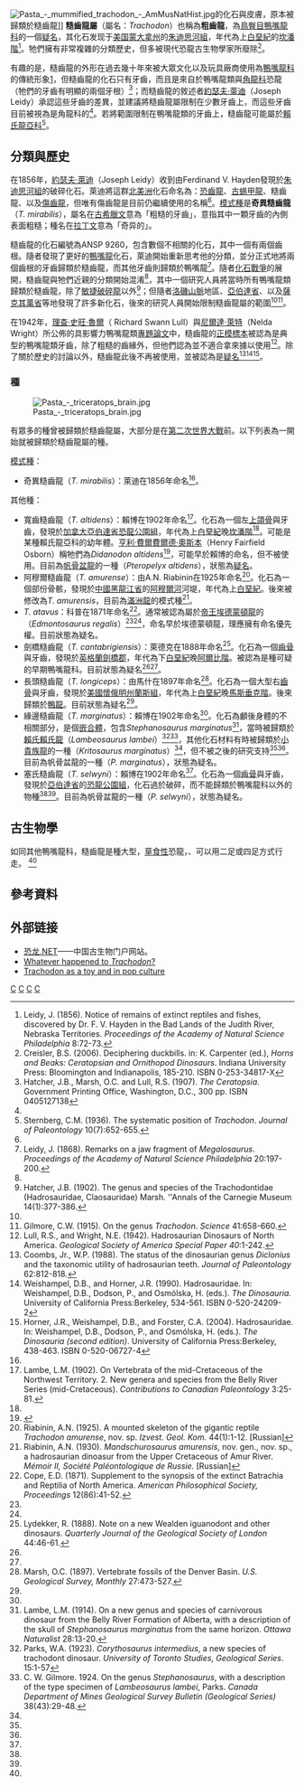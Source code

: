 {{Automatic Taxobox
| taxon = Trachodon
| status = FOSSIL
| fossil_range = [[白堊紀|白堊紀]]晚期,{{fossilrange|75}}
| image =Trachodon mirabilis.jpg
| image_caption = 奇異糙齒龍的牙齒
| authority = [[約瑟夫·萊迪|Leidy]], 1856
| type_species = '''奇異糙齒龍<br>''Trachodon mirabilis'''''
| type_species_authority = Leidy, 1856 ([[疑名|疑名]])
}}
[[File:Pasta_-_mummified_trachodon_-_AmMusNatHist.jpg|thumb]]的化石與皮膚，原本被歸類於糙齒龍]]
'''糙齒龍屬'''（屬名：''Trachodon''）也稱為'''粗齒龍'''，為[[鳥臀目|鳥臀目]][[鴨嘴龍科|鴨嘴龍科]]的一個[[疑名|疑名]]，其化石发现于[[美国|美国]][[蒙大拿州|蒙大拿州]]的[[朱迪思河組|朱迪思河組]]，年代為上[[白堊紀|白堊紀]]的[[坎潘階|坎潘階]]<ref name =JL56>Leidy, J. (1856). Notice of remains of extinct reptiles and fishes, discovered by Dr. F. V. Hayden in the Bad Lands of the Judith River, Nebraska Territories. ''Proceedings of the Academy of Natural Science Philadelphia'' 8:72-73.</ref>。牠們擁有非常複雜的分類歷史，但多被現代恐龍古生物學家所廢除<ref name=BC06>Creisler, B.S. (2006). Deciphering duckbills. in: K. Carpenter (ed.), ''Horns and Beaks: Ceratopsian and Ornithopod Dinosaurs''. Indiana University Press: Bloomington and Indianapolis, 185-210. ISBN 0-253-34817-X</ref>。

有趣的是，糙齒龍的外形在過去幾十年來被大眾文化以及玩具廠商使用為[[鴨嘴龍科|鴨嘴龍科]]的傳統形象[https://web.archive.org/web/20070929202005/http://rubberdinosaurs.com/marx-tracho.htm]，但糙齒龍的化石只有牙齒，而且是來自於鴨嘴龍類與[[角龍科|角龍科]]恐龍（牠們的牙齒有明顯的兩個牙根）<ref name=HML07>Hatcher, J.B., Marsh, O.C. and Lull, R.S. (1907). ''The Ceratopsia''. Government Printing Office, Washington, D.C., 300 pp. ISBN 0405127138</ref>；而糙齒龍的敘述者[[約瑟夫·萊迪|約瑟夫·萊迪]]（Joseph Leidy）承認這些牙齒的差異，並建議將糙齒龍屬限制在少數牙齒上，而這些牙齒目前被視為是角龍科的<ref name=BC06/>。若將範圍限制在鴨嘴龍類的牙齒上，糙齒龍可能屬於[[賴氏龍亞科|賴氏龍亞科]]<ref name=CMS36>Sternberg, C.M. (1936). The systematic position of ''Trachodon''. ''Journal of Paleontology'' 10(7):652-655.</ref>。

==分類與歷史==
在1856年，[[約瑟夫·萊迪|約瑟夫·萊迪]]（Joseph Leidy）收到由Ferdinand V. Hayden發現於[[朱迪思河組|朱迪思河組]]的破碎化石。萊迪將這群[[北美洲|北美洲]]化石命名為：[[恐齒龍|恐齒龍]]、[[古蜴甲龍|古蜴甲龍]]、糙齒龍、以及[[傷齒龍|傷齒龍]]，但唯有傷齒龍是目前仍繼續使用的名稱<ref name=JL56/>。[[模式種|模式種]]是'''奇異糙齒龍'''（''T. mirabilis''），屬名在[[古希臘文|古希臘文]]意為「粗糙的牙齒」，意指其中一顆牙齒的內側表面粗糙；種名在[[拉丁文|拉丁文]]意為「奇异的」。

糙齒龍的化石編號為ANSP 9260，包含數個不相關的化石，其中一個有兩個齒根。隨者發現了更好的[[鴨嘴龍|鴨嘴龍]]化石，萊迪開始重新思考他的分類，並分正式地將兩個齒根的牙齒歸類於糙齒龍，而其他牙齒則歸類於鴨嘴龍<ref name=JL68>Leidy, J. (1868). Remarks on a jaw fragment of ''Megalosaurus''. ''Proceedings of the Academy of Natural Science Philadelphia'' 20:197-200.</ref>。隨者[[化石戰爭|化石戰爭]]的展開，糙齒龍與牠們近親的分類開始混淆<ref name=BC06/>，其中一個研究人員將當時所有鴨嘴龍類歸類於糙齒龍，除了[[破碎龍|敏捷破碎龍]]以外<ref name=JBH02>Hatcher, J.B. (1902). The genus and species of the Trachodontidae (Hadrosauridae, Claosauridae) Marsh. ''Annals of the Carnegie Museum 14(1):377-386.</ref>；但隨者[[洛磯山脈|洛磯山脈]]地區、[[亞伯達省|亞伯達省]]、以及[[薩克其萬省|薩克其萬省]]等地發現了許多新化石，後來的研究人員開始限制糙齒龍屬的範圍<ref name=CMS36/><ref name=CWG15>Gilmore, C.W. (1915). On the genus ''Trachodon''. ''Science'' 41:658-660.</ref>。

在1942年，[[理查·史旺·魯爾|理查·史旺·魯爾]]（ Richard Swann Lull）與[[尼爾達·萊特|尼爾達·萊特]]（Nelda Wright）所公佈的具影響力鴨嘴龍類[[專題論文|專題論文]]中，糙齒龍的[[正模標本|正模標本]]被認為是典型的鴨嘴龍類牙齒，除了粗糙的齒緣外，但他們認為並不適合拿來據以使用<ref name=LW42>Lull, R.S., and Wright, N.E. (1942). Hadrosaurian Dinosaurs of North America. ''Geological Society of America Special Paper 40'':1-242.</ref>。除了關於歷史的討論以外，糙齒龍此後不再被使用，並被認為是[[疑名|疑名]]<ref name=WPCJ88>Coombs, Jr., W.P. (1988). The status of the dinosaurian genus ''Diclonius'' and the taxonomic utility of hadrosaurian teeth. ''Journal of Paleontology'' 62:812-818.</ref><ref name=WH90>Weishampel, D.B., and Horner, J.R. (1990). Hadrosauridae. In: Weishampel, D.B., Dodson, P., and Osmólska, H. (eds.). ''The Dinosauria.'' University of California Press:Berkeley, 534-561.  ISBN 0-520-24209-2</ref><ref name=HWF04>Horner, J.R., Weishampel, D.B., and Forster, C.A. (2004). Hadrosauridae. In: Weishampel, D.B., Dodson, P., and Osmólska, H. (eds.). ''The Dinosauria (second edition)''. University of California Press:Berkeley, 438-463. ISBN 0-520-06727-4</ref>。

===種===
[[File:Pasta_-_triceratops_brain.jpg|thumb]]

有眾多的種曾被歸類於糙齒龍屬，大部分是在[[第二次世界大戰|第二次世界大戰]]前。以下列表為一開始就被歸類於糙齒龍屬的種。

[[模式種|模式種]]：
*奇異糙齒龍（''T. mirabilis''）：萊迪在1856年命名<ref name=JL56/>。

其他種：
*寬齒糙齒龍（''T. altidens''）：賴博在1902年命名<ref name=LL02>Lambe, L.M. (1902). On Vertebrata of the mid-Cretaceous of the Northwest Territory. 2. New genera and species from the Belly River Series (mid-Cretaceous). ''Contributions to Canadian Paleontology'' 3:25-81.</ref>。化石為一個左[[上頜骨|上頜骨]]與牙齒，發現於[[加拿大|加拿大]][[亞伯達省|亞伯達省]][[恐龍公園組|恐龍公園組]]，年代為上[[白堊紀|白堊紀]]晚[[坎潘階|坎潘階]]<ref name=LW42/>。可能是某種賴氏龍亞科的幼年體。[[亨利·費爾費爾德·奧斯本|亨利·費爾費爾德·奧斯本]]（Henry Fairfield Osborn）稱牠們為''Didanodon altidens''<ref name=HFO02>{{cite journal |last=Osborn |first=Henry Fairfield |year=1902 |title=Distinctive characters of the mid-Cretaceous fauna. 1. New genera and species from the Belly River Series (mid-Cretaceous) |journal=Contributions to Canadian Paleontology |volume=3 |pages=1-21 }}</ref>，可能早於賴博的命名，但不被使用。目前為[[帆骨盆龍|帆骨盆龍]]的一種（''Pteropelyx altidens''），狀態為[[疑名|疑名]]。
*阿穆爾糙齒龍（''T. amurense''）：由A.N. Riabinin在1925年命名<ref name=ANR25>Riabinin, A.N. (1925). A mounted skeleton of the gigantic reptile ''Trachodon amurense'', nov. sp. ''Izvest. Geol. Kom.'' 44(1):1-12. [Russian]</ref>。化石為一個部份骨骸，發現於[[中國|中國]][[黑龍江省|黑龍江省]]的[[阿穆爾河|阿穆爾河]]河堤，年代為上[[白堊紀|白堊紀]]。後來被修改為''T. amurensis''，目前為[[滿洲龍|滿洲龍]]的模式種<ref name=ANR30>Riabinin, A.N. (1930). ''Mandschurosaurus amurensis'', nov. gen., nov. sp., a hadrosaurian dinoasur from the Upper Cretaceous of Amur River. ''Mémoir II, Société Paléontologique de Russie.'' [Russian]</ref>。
*''T. atavus''：科普在1871年命名<ref name=EDC71>Cope, E.D. (1871). Supplement to the synopsis of the extinct Batrachia and Reptilia of North America. ''American Philosophical Society, Proceedings'' 12(86):41-52.</ref>。通常被認為屬於[[帝王埃德蒙頓龍|帝王埃德蒙頓龍]]的（''Edmontosaurus regalis''）<ref name=WH90/><ref name=HWF04/>，命名早於埃德蒙頓龍，理應擁有命名優先權。目前狀態為疑名。
*劍橋糙齒龍（''T. cantabrigiensis''）：萊德克在1888年命名<ref name=RL88>Lydekker, R. (1888). Note on a new Wealden iguanodont and other dinosaurs. ''Quarterly Journal of the Geological Society of London'' 44:46-61.</ref>。化石為一個[[齒骨|齒骨]]與牙齒，發現於[[英格蘭|英格蘭]][[劍橋郡|劍橋郡]]，年代為下[[白堊紀|白堊紀]]晚[[阿爾比階|阿爾比階]]。被認為是種可疑的早期鴨嘴龍科。目前狀態為疑名<ref name=WH90/><ref name=HWF04/>。
*長頭糙齒龍（''T. longiceps''）：由馬什在1897年命名<ref name=OCM97>Marsh, O.C. (1897). Vertebrate fossils of the Denver Basin. ''U.S. Geological Survey, Monthly'' 27:473-527.</ref>。化石為一個大型右[[齒骨|齒骨]]與牙齒，發現於[[美國|美國]][[懷俄明州|懷俄明州]][[蘭斯組|蘭斯組]]，年代為上[[白堊紀|白堊紀]]晚[[馬斯垂克階|馬斯垂克階]]。後來歸類於[[鴨龍|鴨龍]]。目前狀態為疑名<ref name=WH90/>。
*緣邊糙齒龍（''T. marginatus''）：賴博在1902年命名<ref name=LL02/>。化石為顱後身體的不相關部分，是個[[嵌合體|嵌合體]]，包含''Stephanosaurus marginatus''<ref name=LL14>Lambe, L.M. (1914). On a new genus and species of carnivorous dinosaur from the Belly River Formation of Alberta, with a description of the skull of ''Stephanosaurus marginatus'' from the same horizon. ''Ottawa Naturalist'' 28:13-20.</ref>，當時被歸類於[[賴氏龍|賴氏賴氏龍]]（''Lambeosaurus lambei''）<ref name=WAP23>Parks, W.A. (1923). ''Corythosaurus intermedius'', a new species of trachodont dinosaur. ''University of Toronto Studies, Geological Series''. 15:1-57</ref><ref name=CWG24>C. W. Gilmore. 1924. On the genus ''Stephanosaurus'', with a description of the type specimen of ''Lambeosaurus lambei'', Parks. ''Canada Department of Mines Geological Survey Bulletin (Geological Series)'' 38(43):29-48.</ref>，其他化石材料有時被歸類於[[小貴族龍|小貴族龍]]的一種（''Kritosaurus marginatus''）<ref name=CWG24/>，但不被之後的研究支持<ref name=WH90/><ref name=HWF04/>。目前為帆骨盆龍的一種（''P. marginatus''），狀態為疑名。
*塞氏糙齒龍（''T. selwyni''）：賴博在1902年命名<ref name=LL02/>。化石為一個[[齒骨|齒骨]]與牙齒，發現於[[亞伯達省|亞伯達省]]的[[恐龍公園組|恐龍公園組]]，化石過於破碎，而不能歸類於鴨嘴龍科以外的物種<ref name=WH90/><ref name=HWF04/>。目前為帆骨盆龍的一種（''P. selwyni''），狀態為疑名。

==古生物學==
如同其他鴨嘴龍科，糙齒龍是種大型，[[草食性|草食性]]恐龍，、可以用二足或四足方式行走。
<ref name=HWF04/>

==參考資料==
{{reflist}}

==外部链接==
*[https://web.archive.org/web/20170527222928/http://dinosaur.net.cn/ 恐龙.NET]——中国古生物门户网站。
*[https://web.archive.org/web/20070203140154/http://www.dinosauria.com/jdp/misc/trachodon.html Whatever happened to ''Trachodon''?]
*[https://web.archive.org/web/20070929202005/http://rubberdinosaurs.com/marx-tracho.htm Trachodon as a toy and in pop culture]
{{Ornithopoda|R.}}
{{Taxonbar|from=Q1060870}}

[[Category:賴氏龍亞科|C]]
[[Category:上白堊紀恐龍|C]]
[[Category:北美洲恐龍|C]]
[[Category:可疑的恐龍|C]]